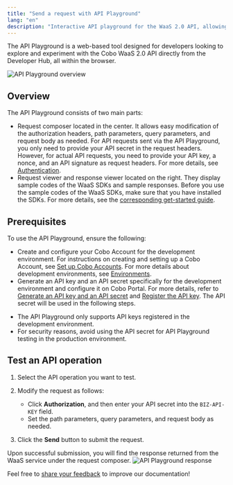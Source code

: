 ```yaml
---
title: "Send a request with API Playground"
lang: "en"
description: "Interactive API playground for the WaaS 2.0 API, allowing developers to test endpoints and view responses."
---
```


The API Playground is a web-based tool designed for developers looking to explore and experiment with the Cobo WaaS 2.0 API directly from the Developer Hub, all within the browser.

<img src="/v2/images/api-reference/playground-overview.png" className="screenshot_full_screen" alt="API Playground overview" />

## Overview

The API Playground consists of two main parts:

- Request composer located in the center. It allows easy modification of the authorization headers, path parameters, query parameters, and request body as needed.
   <Note>For API requests sent via the API Playground, you only need to provide your API secret in the request headers. However, for actual API requests, you need to provide your API key, a nonce, and an API signature as request headers. For more details, see [Authentication](/v2/guides/overview/cobo-auth). </Note>
- Request viewer and response viewer located on the right. They display sample codes of the WaaS SDKs and sample responses.
   <Note>Before you use the sample codes of the WaaS SDKs, make sure that you have installed the SDKs. For more details, see the [corresponding get-started guide](/v2/developer-tools/quickstart-python).</Note>

## Prerequisites

To use the API Playground, ensure the following:

- Create and configure your Cobo Account for the development environment. For instructions on creating and setting up a Cobo Account, see [Set up Cobo Accounts](https://manuals.cobo.com/en/accounts/sign-up). For more details about development environments, see [Environments](/v2/guides/overview/environments).
- Generate an API key and an API secret specifically for the development environment and configure it on Cobo Portal. For more details, refer to [Generate an API key and an API secret](/v2/guides/overview/cobo-auth#generate-an-api-key-and-an-api-secret) and [Register the API key](/v2/guides/overview/cobo-auth#register-the-api-key). The API secret will be used in the following steps.

<Note><ul><li>The API Playground only supports API keys registered in the development environment.</li><li>For security reasons, avoid using the API secret for API Playground testing in the production environment.</li></ul></Note>

## Test an API operation

1. Select the API operation you want to test.
2. Modify the request as follows:

   - Click **Authorization**, and then enter your API secret into the `BIZ-API-KEY` field.
   - Set the path parameters, query parameters, and request body as needed.

3. Click the **Send** button to submit the request.

Upon successful submission, you will find the response returned from the WaaS service under the request composer.
![API Playground response](/v2/images/api-reference/playground-response.png)

<Tip>Feel free to [share your feedback](https://forms.zohopublic.com/cobo/form/DocumentFeedbackForm/formperma/QvLOhxJv1_JMsJ-1dleZ8Itb_7rzN-LtgvsDdxosoVI) to improve our documentation!</Tip>